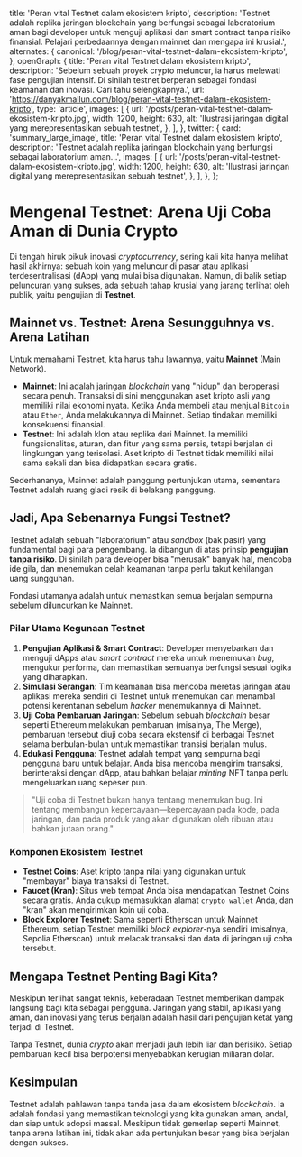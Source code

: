   title: 'Peran vital Testnet dalam ekosistem kripto',
  description:
    'Testnet adalah replika jaringan blockchain yang berfungsi sebagai laboratorium aman bagi developer untuk menguji aplikasi dan smart contract tanpa risiko finansial. Pelajari perbedaannya dengan mainnet dan mengapa ini krusial.',
  alternates: {
    canonical: '/blog/peran-vital-testnet-dalam-ekosistem-kripto',
  },
  openGraph: {
    title: 'Peran vital Testnet dalam ekosistem kripto',
    description: 'Sebelum sebuah proyek crypto meluncur, ia harus melewati fase pengujian intensif. Di sinilah testnet berperan sebagai fondasi keamanan dan inovasi. Cari tahu selengkapnya.',
    url: 'https://danyakmallun.com/blog/peran-vital-testnet-dalam-ekosistem-kripto',
    type: 'article',
    images: [
      {
        url: '/posts/peran-vital-testnet-dalam-ekosistem-kripto.jpg',
        width: 1200,
        height: 630,
        alt: 'Ilustrasi jaringan digital yang merepresentasikan sebuah testnet',
      },
    ],
  },
  twitter: {
    card: 'summary_large_image',
    title: 'Peran vital Testnet dalam ekosistem kripto',
    description: 'Testnet adalah replika jaringan blockchain yang berfungsi sebagai laboratorium aman...',
    images: [
      {
        url: '/posts/peran-vital-testnet-dalam-ekosistem-kripto.jpg',
        width: 1200,
        height: 630,
        alt: 'Ilustrasi jaringan digital yang merepresentasikan sebuah testnet',
      },
    ],
  },
};

<Cover
  src="/posts/peran-vital-testnet-dalam-ekosistem-kripto.jpg"
  alt="Garis-garis sirkuit digital berwarna biru yang membentuk sebuah jaringan"
  caption="TESTNET"
/>

# Mengenal Testnet: Arena Uji Coba Aman di Dunia Crypto

Di tengah hiruk pikuk inovasi *cryptocurrency*, sering kali kita hanya melihat hasil akhirnya: sebuah koin yang meluncur di pasar atau aplikasi terdesentralisasi (dApp) yang mulai bisa digunakan. Namun, di balik setiap peluncuran yang sukses, ada sebuah tahap krusial yang jarang terlihat oleh publik, yaitu pengujian di **Testnet**.

## Mainnet vs. Testnet: Arena Sesungguhnya vs. Arena Latihan

Untuk memahami Testnet, kita harus tahu lawannya, yaitu **Mainnet** (Main Network).

- **Mainnet**: Ini adalah jaringan *blockchain* yang "hidup" dan beroperasi secara penuh. Transaksi di sini menggunakan aset kripto asli yang memiliki nilai ekonomi nyata. Ketika Anda membeli atau menjual `Bitcoin` atau `Ether`, Anda melakukannya di Mainnet. Setiap tindakan memiliki konsekuensi finansial.
- **Testnet**: Ini adalah klon atau replika dari Mainnet. Ia memiliki fungsionalitas, aturan, dan fitur yang sama persis, tetapi berjalan di lingkungan yang terisolasi. Aset kripto di Testnet tidak memiliki nilai sama sekali dan bisa didapatkan secara gratis.

Sederhananya, Mainnet adalah panggung pertunjukan utama, sementara Testnet adalah ruang gladi resik di belakang panggung.

## Jadi, Apa Sebenarnya Fungsi Testnet?

Testnet adalah sebuah "laboratorium" atau *sandbox* (bak pasir) yang fundamental bagi para pengembang. Ia dibangun di atas prinsip **pengujian tanpa risiko**. Di sinilah para developer bisa "merusak" banyak hal, mencoba ide gila, dan menemukan celah keamanan tanpa perlu takut kehilangan uang sungguhan.

Fondasi utamanya adalah untuk memastikan semua berjalan sempurna sebelum diluncurkan ke Mainnet.

### Pilar Utama Kegunaan Testnet

1.  **Pengujian Aplikasi & Smart Contract**: Developer menyebarkan dan menguji dApps atau *smart contract* mereka untuk menemukan *bug*, mengukur performa, dan memastikan semuanya berfungsi sesuai logika yang diharapkan.
2.  **Simulasi Serangan**: Tim keamanan bisa mencoba meretas jaringan atau aplikasi mereka sendiri di Testnet untuk menemukan dan menambal potensi kerentanan sebelum *hacker* menemukannya di Mainnet.
3.  **Uji Coba Pembaruan Jaringan**: Sebelum sebuah *blockchain* besar seperti Ethereum melakukan pembaruan (misalnya, The Merge), pembaruan tersebut diuji coba secara ekstensif di berbagai Testnet selama berbulan-bulan untuk memastikan transisi berjalan mulus.
4.  **Edukasi Pengguna**: Testnet adalah tempat yang sempurna bagi pengguna baru untuk belajar. Anda bisa mencoba mengirim transaksi, berinteraksi dengan dApp, atau bahkan belajar *minting* NFT tanpa perlu mengeluarkan uang sepeser pun.

> "Uji coba di Testnet bukan hanya tentang menemukan bug. Ini tentang membangun kepercayaan—kepercayaan pada kode, pada jaringan, dan pada produk yang akan digunakan oleh ribuan atau bahkan jutaan orang."

### Komponen Ekosistem Testnet

- **Testnet Coins**: Aset kripto tanpa nilai yang digunakan untuk "membayar" biaya transaksi di Testnet.
- **Faucet (Kran)**: Situs web tempat Anda bisa mendapatkan Testnet Coins secara gratis. Anda cukup memasukkan alamat `crypto wallet` Anda, dan "kran" akan mengirimkan koin uji coba.
- **Block Explorer Testnet**: Sama seperti Etherscan untuk Mainnet Ethereum, setiap Testnet memiliki *block explorer*-nya sendiri (misalnya, Sepolia Etherscan) untuk melacak transaksi dan data di jaringan uji coba tersebut.

## Mengapa Testnet Penting Bagi Kita?

Meskipun terlihat sangat teknis, keberadaan Testnet memberikan dampak langsung bagi kita sebagai pengguna. Jaringan yang stabil, aplikasi yang aman, dan inovasi yang terus berjalan adalah hasil dari pengujian ketat yang terjadi di Testnet.

Tanpa Testnet, dunia *crypto* akan menjadi jauh lebih liar dan berisiko. Setiap pembaruan kecil bisa berpotensi menyebabkan kerugian miliaran dolar.

## Kesimpulan

Testnet adalah pahlawan tanpa tanda jasa dalam ekosistem *blockchain*. Ia adalah fondasi yang memastikan teknologi yang kita gunakan aman, andal, dan siap untuk adopsi massal. Meskipun tidak gemerlap seperti Mainnet, tanpa arena latihan ini, tidak akan ada pertunjukan besar yang bisa berjalan dengan sukses.

